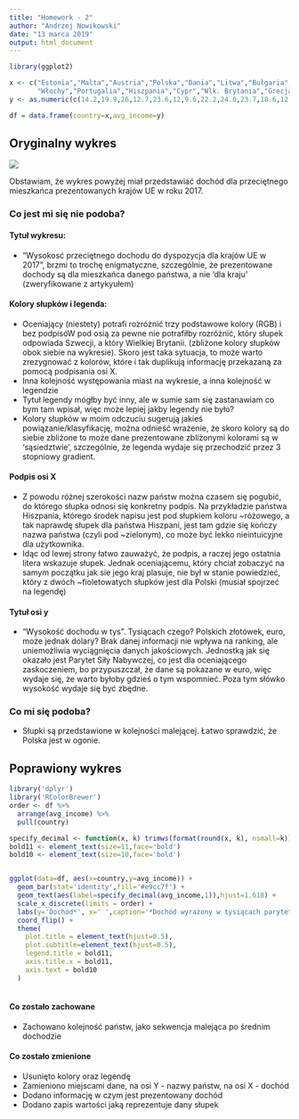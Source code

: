 ```yaml
---
title: "Homework - 2"
author: "Andrzej Nowikowski"
date: "13 marca 2019"
output: html_document
---
```


```r
library(ggplot2)

x <- c("Estonia","Malta","Austria","Polska","Dania","Litwa","Bułgaria","Szwecja","Niemcy","Francja",
       "Włochy","Portugalia","Hiszpania","Cypr","Wlk. Brytania","Grecja")
y <- as.numeric(c(14.2,19.9,26,12.7,23.6,12,9.6,22.2,24.0,23.7,18.6,12.9,17.9,19.7,20.2,10.5))

df = data.frame(country=x,avg_income=y)
```

## Oryginalny wykres


![](./original_figure.png)

Obstawiam, że wykres powyżej miał przedstawiać dochód dla przeciętnego mieszkańca prezentowanych krajów UE w roku 2017.

### Co jest mi się nie podoba?
#### Tytuł wykresu:  
* "Wysokosć przeciętnego dochodu do dyspozycja dla krajów UE w 2017", brzmi to trochę enigmatyczne, szczególnie, że prezentowane dochody są dla mieszkańca danego państwa, a nie 'dla kraju' (zweryfikowane z artykyułem)

#### Kolory słupków i legenda:  
* Oceniający (niestety) potrafi rozróżnić trzy podstawowe kolory (RGB) i bez podpisóW pod osią za pewne nie potrafiłby rozróżnić, który słupek odpowiada Szwecji, a który Wielkiej Brytanii. (zbliżone kolory słupków obok siebie na wykresie). Skoro jest taka sytuacja, to może warto zrezygnować z kolorów, które i tak duplikują informację przekazaną za pomocą podpisania osi X.  
* Inna kolejność występowania miast na wykresie, a inna kolejność w legendzie  
* Tytuł legendy mógłby być inny, ale w sumie sam się zastanawiam co bym tam wpisał, więc może lepiej jakby legendy nie było?  
* Kolory słupków w moim odczuciu sugerują jakieś powiązanie/klasyfikację, można odnieść wrażenie, że skoro kolory są do siebie zbliżone to może dane prezentowane zbliżonymi kolorami są w 'sąsiedztwie', szczególnie, że legenda wydaje się przechodzić przez 3 stopniowy gradient.  

#### Podpis osi X  
* Z powodu różnej szerokości nazw państw można czasem się pogubić, do którego słupka odnosi się konkretny podpis. Na przykładzie państwa Hiszpania, którego środek napisu jest pod słupkiem koloru ~różowego, a tak naprawdę słupek dla państwa Hiszpani, jest tam gdzie się kończy nazwa państwa (czyli pod ~zielonym), co może być lekko nieintuicyjne dla użytkownika.  
* Idąc od lewej strony łatwo zauważyć, że podpis, a raczej jego ostatnia litera wskazuje słupek. Jednak oceniającemu, który chciał zobaczyć na samym początku jak sie jego kraj plasuje, nie był w stanie powiedzieć, który z dwóch ~fioletowatych słupków jest dla Polski (musiał spojrzeć na legendę)

#### Tytuł osi y
* "Wysokość dochodu w tys". Tysiącach czego? Polskich złotówek, euro, może jednak dolary? Brak danej informacji nie wpływa na ranking, ale uniemożliwia wyciągnięcia danych jakościowych. Jednostką jak się okazało jest Parytet Siły Nabywczej, co jest dla oceniającego zaskoczeniem, bo przypuszczał, że dane są pokazane w euro, więc wydaje się, że warto byłoby gdzieś o tym wspomnieć. Poza tym słówko wysokość wydaje się być zbędne.

### Co mi się podoba?
* Słupki są przedstawione w kolejności malejącej. Łatwo sprawdzić, że Polska jest w ogonie.

## Poprawiony wykres

```r

library('dplyr')
library('RColorBrewer')
order <- df %>% 
  arrange(avg_income) %>% 
  pull(country)

specify_decimal <- function(x, k) trimws(format(round(x, k), nsmall=k))
bold11 <- element_text(size=11,face='bold')
bold10 <- element_text(size=10,face='bold')


ggplot(data=df, aes(x=country,y=avg_income)) + 
  geom_bar(stat='identity',fill='#e9cc7f') +
  geom_text(aes(label=specify_decimal(avg_income,1)),hjust=1.618) + 
  scale_x_discrete(limits = order) +
  labs(y='Dochód*', x=' ',caption='*Dochód wyrażony w tysiącach parytetu siły nabywczej',title='Wysokość przeciętnego dochodu do dyspozycji na osobę',subtitle='dla krajów UE za rok 2017') +
  coord_flip() + 
  theme(
    plot.title = element_text(hjust=0.5),
    plot.subtitle=element_text(hjust=0.5),
    legend.title = bold11,
    axis.title.x = bold11,
    axis.text = bold10
  )
  
```

#### Co zostało zachowane

* Zachowano kolejność państw, jako sekwencja malejąca po średnim dochodzie

#### Co zostało zmienione

* Usunięto kolory oraz legendę
* Zamieniono miejscami dane, na osi Y - nazwy państw, na osi X - dochód
* Dodano informację w czym jest prezentowany dochód
* Dodano zapis wartości jaką reprezentuje dany słupek

